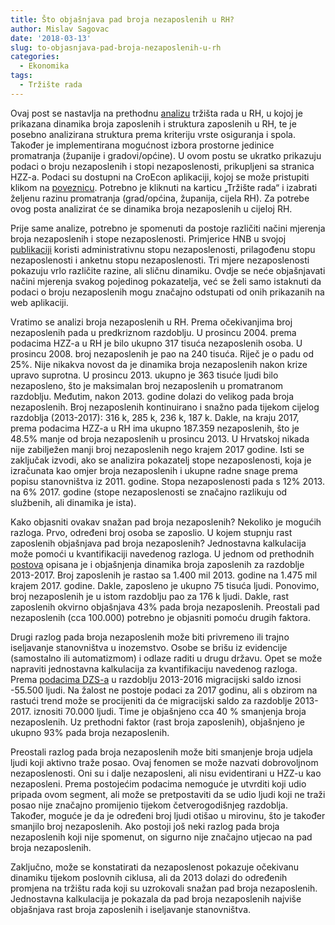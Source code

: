 ```yaml
---
title: Što objašnjava pad broja nezaposlenih u RH?
author: Mislav Sagovac
date: '2018-03-13'
slug: to-objasnjava-pad-broja-nezaposlenih-u-rh
categories:
  - Ekonomika
tags:
  - Tržište rada
---
```


Ovaj post se nastavlja na prethodnu [analizu](http://croecon.contentio.biz/post/strukturirani-podaci-o-zaposlenosti-hzmo-a/) tržišta rada u RH, u kojoj je prikazana dinamika broja zaposlenih i struktura zaposlenih u RH, te je posebno analizirana struktura prema kriteriju vrste osiguranja i spola. Također je implementirana mogućnost izbora prostorne jedinice promatranja (županije i gradovi/općine). U ovom postu se ukratko prikazuju podaci o broju nezaposlenih i stopi nezaposlenosti, prikupljeni sa stranica HZZ-a. Podaci su dostupni na CroEcon aplikaciji, kojoj se može pristupiti klikom na [poveznicu](https://forensis.shinyapps.io/CroEcon/). Potrebno je kliknuti na karticu „Tržište rada“ i izabrati željenu razinu promatranja (grad/općina, županija, cijela RH). Za potrebe ovog posta analizirat će se dinamika broja nezaposlenih u cijeloj RH.

Prije same analize, potrebno je spomenuti da postoje različiti načini mjerenja broja nezaposlenih i stope nezaposlenosti. Primjerice HNB u svojoj [publikaciji](https://www.hnb.hr/documents/20182/2208046/hbilt239-informacija.pdf/86c3eb4d-0e28-4d19-ba15-6fa8fc03e32b) koristi administrativnu stopu nezaposlenosti, prilagođenu stopu nezaposlenosti i anketnu stopu nezaposlenosti. Tri mjere nezaposlenosti pokazuju vrlo različite razine, ali sličnu dinamiku. Ovdje se neće objašnjavati načini mjerenja svakog pojedinog pokazatelja, već se želi samo istaknuti da podaci o broju nezaposlenih mogu značajno odstupati od onih prikazanih na web aplikaciji.

Vratimo se analizi broja nezaposlenih u RH. Prema očekivanjima broj nezaposlenih pada u predkriznom razdoblju. U prosincu 2004. prema podacima HZZ-a u RH je bilo ukupno 317 tisuća nezaposlenih osoba. U prosincu 2008. broj nezaposlenih je pao na 240 tisuća. Riječ je o padu od 25%. Nije nikakva novost da je dinamika broja nezaposlenih nakon krize upravo suprotna. U prosincu 2013. ukupno je 363 tisuće ljudi bilo nezaposleno, što je maksimalan broj nezaposlenih u promatranom razdoblju. Međutim, nakon 2013. godine dolazi do velikog pada broja nezaposlenih. Broj nezaposlenih kontinuirano i snažno pada tijekom cijelog razdoblja (2013-2017): 316 k, 285 k, 236 k, 187 k. Dakle, na kraju 2017, prema podacima HZZ-a u RH ima ukupno 187.359 nezaposlenih, što je 48.5% manje od broja nezaposlenih u prosincu 2013. U Hrvatskoj nikada nije zabilježen manji broj nezaposlenih nego krajem 2017 godine. Isti se zaključak izvodi, ako se analizira pokazatelj stope nezaposlenosti, koja je izračunata kao omjer broja nezaposlenih i ukupne radne snage prema popisu stanovništva iz 2011. godine. Stopa nezaposlenosti pada s 12% 2013. na 6% 2017. godine (stope nezaposlenosti se značajno razlikuju od službenih, ali dinamika je ista). 

Kako objasniti ovakav snažan pad broja nezaposlenih? Nekoliko je mogućih razloga. Prvo, određeni broj osoba se zaposlio. U kojem stupnju rast zaposlenih objašnjava pad broja nezaposlenih? Jednostavna kalkulacija može pomoći u kvantifikaciji navedenog razloga. U jednom od prethodnih [postova](http://croecon.contentio.biz/post/strukturirani-podaci-o-zaposlenosti-hzmo-a/) opisana je i objašnjenja dinamika broja zaposlenih za razdoblje 2013-2017. Broj zaposlenih je rastao sa 1.400 mil 2013. godine na 1.475 mil krajem 2017. godine. Dakle, zaposleno je ukupno 75 tisuća ljudi. Ponovimo, broj nezaposlenih je u istom razdoblju pao za  176 k ljudi. Dakle, rast zaposlenih okvirno  objašnjava 43% pada broja nezaposlenih. Preostali pad nezaposlenih (cca 100.000) potrebno je objasniti pomoću drugih faktora.

Drugi razlog pada broja nezaposlenih može biti privremeno ili trajno iseljavanje stanovništva u inozemstvo. Osobe se brišu iz evidencije (samostalno ili automatizmom) i odlaze raditi u drugu državu. Opet se može napraviti jednostavna kalkulacija za kvantifikaciju navedenog razloga. Prema [podacima DZS-a](https://www.dzs.hr/Hrv_Eng/publication/2017/07-01-02_01_2017.htm) u razdoblju 2013-2016 migracijski saldo iznosi -55.500 ljudi. Na žalost ne postoje podaci za 2017 godinu, ali s obzirom na rastući trend može se procijeniti da će migracijski saldo za razdoblje 2013-2017. iznositi 70.000 ljudi. Time je objašnjeno cca 40 % smanjenja broja nezaposlenih. Uz prethodni faktor (rast broja zaposlenih), objašnjeno je ukupno 93% pada broja nezaposlenih.

Preostali razlog pada broja nezaposlenih može biti smanjenje broja udjela ljudi koji aktivno traže posao. Ovaj fenomen se može nazvati dobrovoljnom nezaposlenosti. Oni su i dalje nezaposleni, ali nisu evidentirani u HZZ-u kao nezaposleni. Prema postojećim podacima nemoguće je utvrditi koji udio pripada ovom segment, ali može se pretpostaviti da se udio ljudi koji ne traži posao nije značajno promijenio tijekom četverogodišnjeg razdoblja. Također, moguće je da je određeni broj ljudi otišao u mirovinu, što je također smanjilo broj nezaposlenih. Ako postoji još neki razlog pada broja nezaposlenih koji nije spomenut, on sigurno nije značajno utjecao na pad broja nezaposlenih.

Zaključno, može se konstatirati da nezaposlenost pokazuje očekivanu dinamiku tijekom poslovnih ciklusa, ali da 2013 dolazi do određenih promjena na tržištu rada koji su uzrokovali snažan pad broja nezaposlenih. Jednostavna kalkulacija je pokazala da pad broja nezaposlenih najviše objašnjava rast broja zaposlenih i iseljavanje stanovništva.
